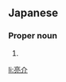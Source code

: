 ==Japanese==
{{ja-kanjitab|りょう|すけ}}

===Proper noun===
{{ja-pos|りょうすけ|proper}}

# {{given name|male|lang=ja|sort=りょうすけ}}

[[li:亮介]]